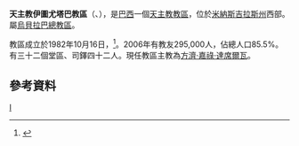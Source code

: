 {{Infobox Roman Catholic diocese
|name=伊圖尤塔巴

|jurisdiction=教區
|latin = Dioecesis Ituiutabensis

|image = 
|caption =
|location = [[巴西|巴西]]
|territory = [[米納斯吉拉斯州|米納斯吉拉斯州]]西部
|population =295,000

|rite = [[罗马礼|罗马礼]]
|patron =
|province = 烏貝拉巴
|established = 1982年
|cathedral = 聖若瑟主教座堂
|co-cathedral =
|leadership = 主教
|website =[http://diocesedeituiutaba.blogspot.com/ 官方網頁]
|patriarch=
|metropolitan =
|ordinary = 方濟·嘉祿·達席爾瓦
|coadjutor archbishop =
|coadjutor bishop =
|auxiliary =
|emeritus =
}}
'''天主教伊圖尤塔巴教區'''（{{lang-la|Dioecesis Ituiutabensis}}、{{lang-pt|Diocese de Ituiutaba}}），是[[巴西|巴西]]一個[[天主教|天主教]][[教區|教區]]，位於[[米納斯吉拉斯州|米納斯吉拉斯州]]西部。屬[[天主教烏貝拉巴總教區|烏貝拉巴總教區]]。

教區成立於1982年10月16日，<ref>{{cite journal
|journal=[[宗座公報|宗座公報]]
|publisher=梵蒂岡出版社
|date=1983年
|volume=75
|title=''Quo melius''
|page=477
|url=http://www.vatican.va/archive/aas/documents/AAS%2075%20%5B1983%5D%20I%20-%20ocr.pdf
|access-date=2013-11-29
|archive-date=2010-03-27
|archive-url=https://web.archive.org/web/20100327065750/http://www.vatican.va/archive/aas/documents/AAS%2075%20%5B1983%5D%20I%20-%20ocr.pdf
|dead-url=no
}}</ref>。2006年有教友295,000人，佔總人口85.5%。有三十二個堂區、司鐸四十二人。現任教區主教為[[方濟·嘉祿·達席爾瓦|方濟·嘉祿·達席爾瓦]]。

==參考資料==
{{reflist}}
[[Category:巴西天主教教區|I]]